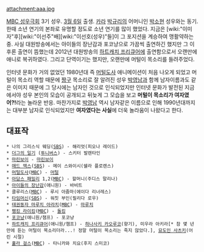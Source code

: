attachment:aaa.jpg

[[MBC 성우극회]] 3기 성우. [[3월 6일]] 출생.
[[카라]] [[박규리]]의 어머니인 [[박소현]] 성우와는 동기.
한때 소년 연기의 본좌로 유명할 정도로 소년 연기를 많이 했었다. 지금은 [wiki:"이미자"후][wiki:"이선주"배][wiki:"이선호(성우)"들]이 그 포지션을 계승하여 맹활약하는 중.
사실 대원방송에서는 아이들의 장난감과 포코냥으로 가끔씩 출연하긴 했지만 그 이후론 출연이 뜸했는데 2012년 대원방송의 [[하트캐치 프리큐어]]에 출연함으로서 오랜만에 애니로 복귀하였다. 그리고 단역이기는 했지만, 오랜만에 머털이 목소리를 들려주었다. 

인터넷 문화가 거의 없었던 1980년대 즉 [[머털도사]] 애니메이션이 처음 나오게 되었고 머털이 목소리 역할 때문에 [[짱구]] 목소리로 잘 알려진 성우 [[박영남]]과 함께 남자이름과도 같은 이미지 때문에 그 당시에는 남자인 것으로 인식되었지만 인터넷 문화가 발전된 지금에서야 성우 본인의 모습이 공개되고 뒤늦게 그 모습을 보고 '''머털이 목소리가 여자였어?!'''라는 놀라운 반응. 마찬가지로 [[박영남]] 역시 남자같은 이름으로 인해 1990년대까지는 대부분 남자로 인식되었지만 '''여자였다는 사실'''에 더욱 놀라움이 나왔다고 한다.

== 대표작 ==

 * 나의 그리스식 웨딩([[SBS]]) - 해리엇(피오나 레이드)
 * [[더그의 일기]] ([[투니버스]]) - 스키터 발렌타인
 * [[마린보이]] - [[마린보이]]
 * [[매드 맥스]]([[SBS]]) - 메이 스와이시(쉘라 플로렌스)
 * [[머털도사]]([[MBC]]) - [[머털]]
 * [[아담스 패밀리]] 1,2([[MBC]]) - 할머니(주디스 말리나)
 * [[아이들의 장난감]](애니원) - 바비트
 * 클루리스([[MBC]]) - 루시 아줌마(에이다 리너레스)
 * [[타임머신]]([[SBS]]) - 워칫 부인(필리다 로우)
 * [[태권동자 마루치 아라치]]([[MBC]]) - [[마루치]]
 * [[펭킹 라이킹]]([[MBC]]) - [[돌킹]]
 * [[포코냥]](애니원/챔프) - 포코냥
 * [[하트캐치 프리큐어]](애니원/챔프) - [[하나사키 카오루코]](향기), 미우라 아키라[* 참 몇 년만에 듣는 머털이 목소리더라...! 정말 머털이 목소리는 죽지 않았다.], [[묘도인 사츠키]](어린 시절)
 * [[훌라 걸스]]([[MBC]]) - 타니카와 치요(후지 스미코)
